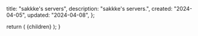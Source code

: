 
  title: "sakkke's servers",
  description: "sakkke's servers.",
  created: "2024-04-05",
  updated: "2024-04-08",
};

<Working />

  return (
    <MdxLayout
      created={metadata.created}
      title={metadata.title}
      updated={metadata.updated}
    >
      {children}
    </MdxLayout>
  );
}
